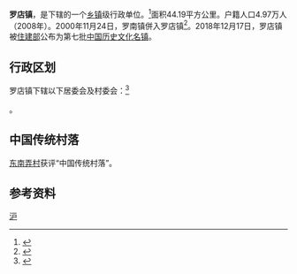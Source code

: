 {{中国乡级行政区
|景观照片文件名 = Mountain Gate (山門 Shanmen) of Baoshan Temple (上海寶山淨寺 or 上海寶山寺) in Shanghai, China Pic 1.jpg
|景观照片描述 = 異地重建後的[[宝山寺_(上海)|宝山寺]]山门
|汉语拼音 = 
|其他语言 = 
|其他语言名称 = 
|旧称 = 
|地名出处 = 
|位置图文件名 = 
|位置图描述 = 
|自定义图片= 
|建置时间 = 
|政府驻地 = 
|毗邻 = 
|总面积 = 
|总人口 = 
|总人口年份 = 
|户籍人口 = 
|户籍人口年份 = 
|常住人口 = 
|常住人口年份 = 
|人口密度 = 
|GDP = 
|GDP年份 = 
|邮政编码 = 
|电话区号 = 21
|官方网站 = 
|网站名称 = 
|31/01/13/101/000}}

'''罗店镇'''，是{{PRC admin/fullname|31/01/13/101/000|3}}下辖的一个[[乡镇|乡镇]]级行政单位。<ref>{{PRC admin/ref sgc|{{PRC admin/parent|31/01/13/101/000}}}}</ref>面积44.19平方公里。户籍人口4.97万人（2008年）。2000年11月24日，罗南镇併入罗店镇<ref>{{cite news |title=大事記 |url=http://www.shtong.gov.cn/dfz_web/DFZ/Info?idnode=246250&tableName=userobject1a&id=404181}}</ref>。2018年12月17日，罗店镇被[[住建部|住建部]]公布为第七批[[中国历史文化名镇|中国历史文化名镇]]。

== 行政区划 ==

罗店镇下辖以下居委会及村委会：<ref>{{PRC admin/ref sgc|31/01/13/101/000}}</ref>

{{PRC admin/children|31/01/13/101/000}}。

== 中国传统村落 ==
[[东南弄村|东南弄村]]获评“中国传统村落”。

== 参考资料 ==

{{reflist}}

{{行政区划小作品}}
{{PRC admin/navcat|31/01/13/101/000}}
{{上海市历史文化风貌区}}
{{上海市功能性区域}}
{{中国历史文化名镇}}

[[Category:中国历史文化名镇|沪]]